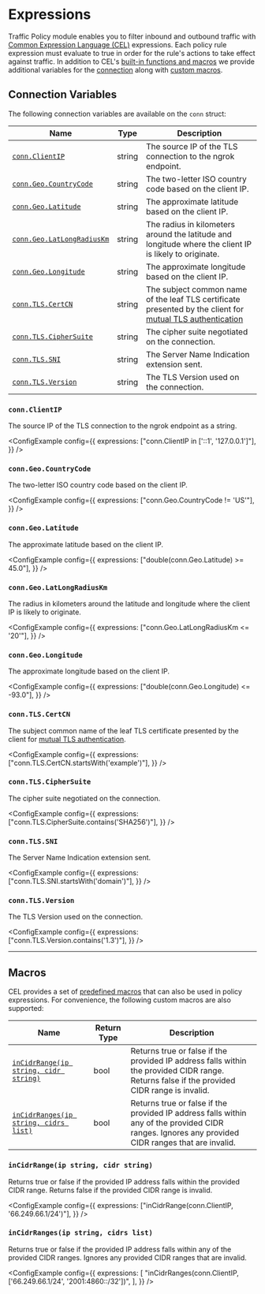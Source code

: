 
# Expressions

Traffic Policy module enables you to filter inbound and outbound traffic with [Common Expression Language (CEL)](https://github.com/google/cel-spec) expressions. Each policy rule expression must evaluate to true in order for
the rule's actions to take effect against traffic. In addition to CEL's [built-in functions and macros](https://github.com/google/cel-spec/blob/master/doc/langdef.md#macros) we provide additional variables for the [connection](#connection-variables) along with [custom macros](#macros).

## Connection Variables

The following connection variables are available on the `conn` struct:

| Name                                                  | Type   | Description                                                                                                                  |
| ----------------------------------------------------- | ------ | ---------------------------------------------------------------------------------------------------------------------------- |
| [`conn.ClientIP`](#connclientip)                      | string | The source IP of the TLS connection to the ngrok endpoint.                                                                   |
| [`conn.Geo.CountryCode`](#conngeocountrycode)         | string | The two-letter ISO country code based on the client IP.                                                                      |
| [`conn.Geo.Latitude`](#conngeolatitude)               | string | The approximate latitude based on the client IP.                                                                             |
| [`conn.Geo.LatLongRadiusKm`](#conngeolatlongradiuskm) | string | The radius in kilometers around the latitude and longitude where the client IP is likely to originate.                       |
| [`conn.Geo.Longitude`](#conngeolongitude)             | string | The approximate longitude based on the client IP.                                                                            |
| [`conn.TLS.CertCN`](#conntlscertcn)                   | string | The subject common name of the leaf TLS certificate presented by the client for [mutual TLS authentication](/tls/mutual-tls) |
| [`conn.TLS.CipherSuite`](#conntlsciphersuite)         | string | The cipher suite negotiated on the connection.                                                                               |
| [`conn.TLS.SNI`](#conntlssni)                         | string | The Server Name Indication extension sent.                                                                                   |
| [`conn.TLS.Version`](#conntlsversion)                 | string | The TLS Version used on the connection.                                                                                      |

### `conn.ClientIP`

The source IP of the TLS connection to the ngrok endpoint as a string.

<ConfigExample
	config={{
		expressions: ["conn.ClientIP in ['::1', '127.0.0.1']"],
	}}
/>

### `conn.Geo.CountryCode`

The two-letter ISO country code based on the client IP.

<ConfigExample
	config={{
		expressions: ["conn.Geo.CountryCode != 'US'"],
	}}
/>

### `conn.Geo.Latitude`

The approximate latitude based on the client IP.

<ConfigExample
	config={{
		expressions: ["double(conn.Geo.Latitude) >= 45.0"],
	}}
/>

### `conn.Geo.LatLongRadiusKm`

The radius in kilometers around the latitude and longitude where the client IP is likely to originate.

<ConfigExample
	config={{
		expressions: ["conn.Geo.LatLongRadiusKm <= '20'"],
	}}
/>

### `conn.Geo.Longitude`

The approximate longitude based on the client IP.

<ConfigExample
	config={{
		expressions: ["double(conn.Geo.Longitude) <= -93.0"],
	}}
/>

### `conn.TLS.CertCN`

The subject common name of the leaf TLS certificate presented by the client for [mutual TLS authentication](/tls/mutual-tls).

<ConfigExample
	config={{
		expressions: ["conn.TLS.CertCN.startsWith('example')"],
	}}
/>

### `conn.TLS.CipherSuite`

The cipher suite negotiated on the connection.

<ConfigExample
	config={{
		expressions: ["conn.TLS.CipherSuite.contains('SHA256')"],
	}}
/>

### `conn.TLS.SNI`

The Server Name Indication extension sent.

<ConfigExample
	config={{
		expressions: ["conn.TLS.SNI.startsWith('domain')"],
	}}
/>

### `conn.TLS.Version`

The TLS Version used on the connection.

<ConfigExample
	config={{
		expressions: ["conn.TLS.Version.contains('1.3')"],
	}}
/>

---

## Macros

CEL provides a set of [predefined macros](https://github.com/google/cel-spec/blob/master/doc/langdef.md#macros) that can
also be used in policy expressions. For convenience, the following custom macros are also supported:

| Name                                                                       | Return Type | Description                                                                                                                                       |
| -------------------------------------------------------------------------- | ----------- | ------------------------------------------------------------------------------------------------------------------------------------------------- |
| [`inCidrRange(ip string, cidr string)`](#incidrrangeip-string-cidr-string) | bool        | Returns true or false if the provided IP address falls within the provided CIDR range. Returns false if the provided CIDR range is invalid.       |
| [`inCidrRanges(ip string, cidrs list)`](#incidrrangesip-string-cidrs-list) | bool        | Returns true or false if the provided IP address falls within any of the provided CIDR ranges. Ignores any provided CIDR ranges that are invalid. |

### `inCidrRange(ip string, cidr string)`

Returns true or false if the provided IP address falls within the provided CIDR range. Returns false if the provided CIDR range is invalid.

<ConfigExample
	config={{
		expressions: ["inCidrRange(conn.ClientIP, '66.249.66.1/24')"],
	}}
/>

### `inCidrRanges(ip string, cidrs list)`

Returns true or false if the provided IP address falls within any of the provided CIDR ranges. Ignores any provided CIDR ranges that are invalid.

<ConfigExample
	config={{
		expressions: [
			"inCidrRanges(conn.ClientIP, ['66.249.66.1/24', '2001:4860::/32'])",
		],
	}}
/>
